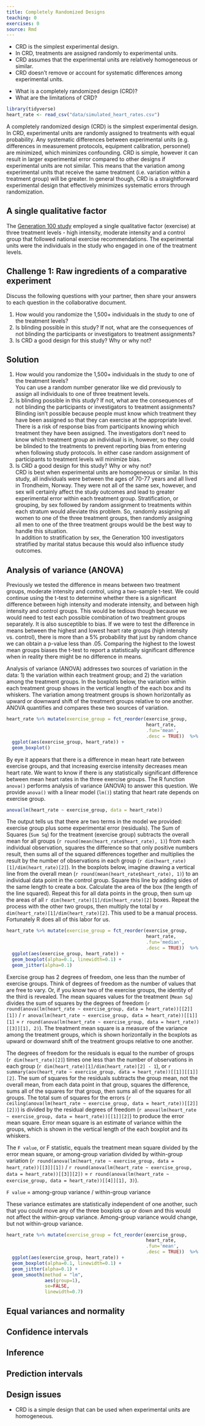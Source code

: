 ```yaml
---
title: Completely Randomized Designs
teaching: 0
exercises: 0
source: Rmd
---
```


::::::::::::::::::::::::::::::::::::::: objectives

- CRD is the simplest experimental design.
- In CRD, treatments are assigned randomly to experimental units.
- CRD assumes that the experimental units are relatively homogeneous or similar.
- CRD doesn't remove or account for systematic differences among experimental units.

::::::::::::::::::::::::::::::::::::::::::::::::::

:::::::::::::::::::::::::::::::::::::::: questions

- What is a completely randomized design (CRD)?
- What are the limitations of CRD?

::::::::::::::::::::::::::::::::::::::::::::::::::

```r
library(tidyverse)
heart_rate <- read_csv("data/simulated_heart_rates.csv")
```

A completely randomized design (CRD) is the simplest experimental design. In 
CRD, experimental units are randomly assigned to treatments with equal 
probability. Any systematic differences between experimental units (e.g. 
differences in measurement protocols, equipment calibration, personnel) are
minimized, which minimizes confounding. CRD is simple, however it can result in 
larger experimental error compared to other designs if experimental units are 
not similar. This means that the variation among experimental units that receive
the same treatment (i.e. variation within a treatment group) will be greater. In
general though, CRD is a straightforward experimental design that effectively minimizes systematic errors through randomization.

## A single qualitative factor
The [Generation 100 study](https://bmjopen.bmj.com/content/5/2/e007519)
employed a single qualitative factor (exercise) at three treatment levels - high
intensity, moderate intensity and a control group that followed national 
exercise recommendations. The experimental units were the individuals in the
study who engaged in one of the treatment levels.

:::::::::::::::::::::::::::::::::::::::  challenge

## Challenge 1: Raw ingredients of a comparative experiment

Discuss the following questions with your partner, then share your answers
to each question in the collaborative document.

1. How would you randomize the 1,500+ individuals in the study to one of the
treatment levels?  
2. Is blinding possible in this study? If not, what are the consequences of
not blinding the participants or investigators to treatment assignments?  
3. Is CRD a good design for this study? Why or why not?  

:::::::::::::::  solution

## Solution

1. How would you randomize the 1,500+ individuals in the study to one of the
treatment levels?  
You can use a random number generator like we did previously to assign all
individuals to one of three treatment levels.  
2. Is blinding possible in this study? If not, what are the consequences of
not blinding the participants or investigators to treatment assignments?  
Blinding isn't possible because people must know which treatment they have been
assigned so that they can exercise at the appropriate level. There is a risk of
response bias from participants knowing which treatment they have been assigned.
The investigators don't need to know which treatment group an individual is in,
however, so they could be blinded to the treatments to prevent reporting bias 
from entering when following study protocols. In either case random assignment
of participants to treatment levels will minimize bias.  
3. Is CRD a good design for this study? Why or why not?  
CRD is best when experimental units are homogeneous or similar. In this study,
all individuals were between the ages of 70-77 years and all lived in 
Trondheim, Norway. They were not all of the same sex, however, and sex will
certainly affect the study outcomes and lead to greater experimental error
within each treatment group. Stratification, or grouping, by sex followed by 
random assignment to treatments within each stratum would alleviate this 
problem. So, randomly assigning all women to one of the three treatment groups, 
then randomly assigning all men to one of the three treatment groups would be 
the best way to handle this situation.  
In addition to stratification by sex, the Generation 100 investigators 
stratified by marital status because this would also influence study outcomes.

:::::::::::::::::::::::::

::::::::::::::::::::::::::::::::::::::::::::::::::

## Analysis of variance (ANOVA)
Previously we tested the difference in means between two treatment groups, 
moderate intensity and control, using a two-sample t-test. We could continue 
using the t-test to determine whether there is a significant difference between 
high intensity and moderate intensity, and between high intensity and control 
groups. This would be tedious though because we would need to test each possible
combination of two treatment groups separately. It is also susceptible to bias.
If we were to test the difference in means between the highest and lowest heart
rate groups (high intensity vs. control), there is more than a 5% probability 
that just by random chance we can obtain a p-value less than .05. Comparing the 
highest to the lowest mean groups biases the t-test to report a statistically 
significant difference when in reality there might be no difference in means.

Analysis of variance (ANOVA) addresses two sources of variation in the data:
1) the variation within each treatment group; and 2) the variation among the
treatment groups. In the boxplots below, the variation within each treatment
group shows in the vertical length of the each box and its whiskers. The 
variation among treatment groups is shown horizontally as upward or
downward shift of the treatment groups relative to one another. ANOVA quantifies
and compares these two sources of variation.

```r
heart_rate %>% mutate(exercise_group = fct_reorder(exercise_group, 
                                                   heart_rate, 
                                                   .fun='mean', 
                                                   .desc = TRUE))  %>% 
  ggplot(aes(exercise_group, heart_rate)) + 
  geom_boxplot()
```
By eye it appears that there is a difference in mean heart rate between exercise
groups, and that increasing exercise intensity decreases mean heart rate. We 
want to know if there is any statistically significant difference between mean 
heart rates in the three exercise groups. The R function `anova()` performs
analysis of variance (ANOVA) to answer this question. We provide `anova()` with
a linear model (`lm()`) stating that heart rate depends on exercise group.

```r
anova(lm(heart_rate ~ exercise_group, data = heart_rate))
```

The output tells us that there are two terms in the model we provided: exercise 
group plus some experimental error (residuals). The Sum of Squares (`Sum Sq`) 
for the treatment (exercise group) subtracts the overall mean for all groups
(`r round(mean(heart_rate$heart_rate), 1)`) from each individual observation,
squares the difference so that only positive numbers result, then sums all of 
the squared differences together and multiplies the result by the number of
observations in each group (`r dim(heart_rate)[1]/dim(heart_rate)[2]`). 
In the boxplots below, imagine drawing a vertical line from the overall mean
(`r round(mean(heart_rate$heart_rate), 1)`) to an individual data point in the
control group. Square this line by adding sides of the same length to create a
box. Calculate the area of the box (the length of the line squared). Repeat this
for all data points in the group, then sum up the areas of all 
`r dim(heart_rate)[1]/dim(heart_rate)[2]` boxes. Repeat the process with the 
other two groups, then multiply the total by 
`r dim(heart_rate)[1]/dim(heart_rate)[2]`. This used to be a manual process.
Fortunately R does all of this labor for us.

```r
heart_rate %>% mutate(exercise_group = fct_reorder(exercise_group, 
                                                   heart_rate, 
                                                   .fun='median', 
                                                   .desc = TRUE))  %>% 
  ggplot(aes(exercise_group, heart_rate)) + 
  geom_boxplot(alpha=0.1, linewidth=0.1) +
  geom_jitter(alpha=0.1) 
```

Exercise group has 2 degrees of freedom, one less than the number of exercise 
groups. Think of degrees of freedom as the number of values that are free to 
vary. Or, if you know two of the exercise groups, the identity of the third is 
revealed. The mean squares values for the treatment (`Mean Sq`) divides the
sum of squares by the degrees of freedom
(`r round(anova(lm(heart_rate ~ exercise_group, data = heart_rate))[[2]][1])` / 
`r anova(lm(heart_rate ~ exercise_group, data = heart_rate))[[1]][1]` = 
`r round(anova(lm(heart_rate ~ exercise_group, data = heart_rate))[[3]][1], 2)`). 
The treatment mean square is a measure of the variance among the treatment 
groups, which is shown horizontally in the boxplots as upward or downward shift 
of the treatment groups relative to one another.

The degrees of freedom for the residuals is equal to the number of groups 
(`r dim(heart_rate)[2]`) times one less than the number 
of observations in each group (`r dim(heart_rate)[1]/dim(heart_rate)[2] - 1`), 
or `r summary(aov(heart_rate ~ exercise_group, data = heart_rate))[[1]][[1]][2]`.
The sum of squares for the residuals subtracts the group mean, not the overall
mean, from each data point in that group, squares the difference, sums all of
the squares for that group, then sums all of the squares for all groups. The
total sum of squares for the errors 
(`r ceiling(anova(lm(heart_rate ~ exercise_group, data = heart_rate))[[2]][2])`)
is divided by the residual degrees of freedom
(`r anova(lm(heart_rate ~ exercise_group, data = heart_rate))[[1]][2]`) to
produce the error mean square. Error mean square is an estimate of variance
within the groups, which is shown in the vertical length of the each boxplot and 
its whiskers.

The `F value`, or F statistic, equals the treatment mean square divided by the
error mean square, or among-group variation divided by within-group variation
(`r round(anova(lm(heart_rate ~ exercise_group, data = heart_rate))[[3]][1])` /
`r round(anova(lm(heart_rate ~ exercise_group, data = heart_rate))[[3]][2])` = 
`r round(anova(lm(heart_rate ~ exercise_group, data = heart_rate))[[4]][1], 3)`).

`F value` = among-group variance / within-group variance

These variance estimates are statistically independent of one another, such that 
you could move any of the three boxplots up or down and this would not affect 
the within-group variance. Among-group variance would change, but not 
within-group variance. 


```r
heart_rate %>% mutate(exercise_group = fct_reorder(exercise_group, 
                                                   heart_rate, 
                                                   .fun='mean', 
                                                   .desc = TRUE))  %>% 
  ggplot(aes(exercise_group, heart_rate)) + 
  geom_boxplot(alpha=0.1, linewidth=0.1) +
  geom_jitter(alpha=0.1) +
  geom_smooth(method = "lm", 
              aes(group=1), 
              se=FALSE, 
              linewidth=0.7)
```

## Equal variances and normality

## Confidence intervals

## Inference

## Prediction intervals

## Design issues



:::::::::::::::::::::::::::::::::::::::: keypoints

- CRD is a simple design that can be used when experimental units are homogeneous.

::::::::::::::::::::::::::::::::::::::::::::::::::


